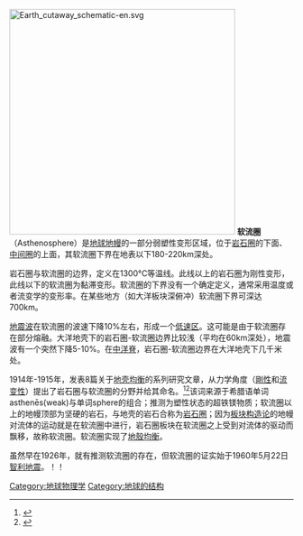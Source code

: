 {{noteTA
|T=zh-cn:软流圈; zh-tw:軟流圈; zh-hk:上地幔
|G1=天文學
}}
[[File:Earth_cutaway_schematic-en.svg|400px]]
'''软流圈'''（Asthenosphere）是[[地球|地球]][[地幔|地幔]]的一部分弱塑性变形区域，位于[[岩石圈|岩石圈]]的下面、[[中间圈|中间圈]]的上面，其软流圈下界在地表以下180-220km深处。

岩石圈与软流圈的边界，定义在1300°C等温线。此线以上的岩石圈为刚性变形，此线以下的软流圈为黏滞变形。软流圈的下界没有一个确定定义，通常采用温度或者流变学的变形率。在某些地方（如大洋板块深俯冲）软流圈下界可深达700km。

[[地震波|地震波]]在软流圈的波速下降10%左右，形成一个[[低速区|低速区]]。这可能是由于软流圈存在部分熔融。大洋地壳下的岩石圈-软流圈边界比较浅（平均在60km深处），地震波有一个突然下降5-10%。在[[中洋脊|中洋脊]]，岩石圈-软流圈边界在大洋地壳下几千米处。

1914年-1915年，{{tsl|en|Joseph Barrell|巴雷尔·约瑟夫}}发表8篇关于[[地壳均衡|地壳均衡]]的系列研究文章，从力学角度（[[剛性|剛性]]和[[流变学|流变性]]）提出了岩石圈与软流圈的分野并给其命名。<ref>{{cite journal | last1 = Barrel | first1 = J. | year = 1914 | title = The strength of the crust, Part VI. Relations of isostatic movements to a sphere of weakness – the asthenosphere | jstor = 30060774 | journal = The Journal of Geology | volume = 22 | issue = 7 | pages = 655–683 | doi=10.1086/622181 | bibcode=1914JG.....22..655B}}</ref><ref>{{Cite web |url=https://www.jstor.org/stable/30066337 |title=Joseph Barrell：“The Strength of the Earth's Crust VIII. Physical Conditions Controlling the Nature of Lithosphere and Asthenosphere”， published in 《The Journal of Geology》，Vol. 23, No. 5 (Jul. - Aug., 1915), pp. 425-443 |access-date=2018-12-18 |archive-date=2021-03-12 |archive-url=https://web.archive.org/web/20210312002933/https://www.jstor.org/stable/30066337 |dead-url=no }}</ref>该词来源于希腊语单词asthenēs(weak)与单词sphere的组合；推测为塑性状态的超铁镁物质；软流圈以上的地幔顶部为坚硬的岩石，与地壳的岩石合称为[[岩石圈|岩石圈]]；因为[[板块构造论|板块构造论]]的地幔对流体的运动就是在软流圈中进行，岩石圈板块在软流圈之上受到对流体的驱动而飘移，故称软流圈。软流圈实现了[[地殼均衡|地殼均衡]]。

虽然早在1926年，就有推测软流圈的存在，但软流圈的证实始于1960年5月22日[[1960年智利大地震|智利地震]]。！！

{{Authority control}}
[[Category:地球物理学|Category:地球物理学]]
[[Category:地球的结构|Category:地球的结构]]